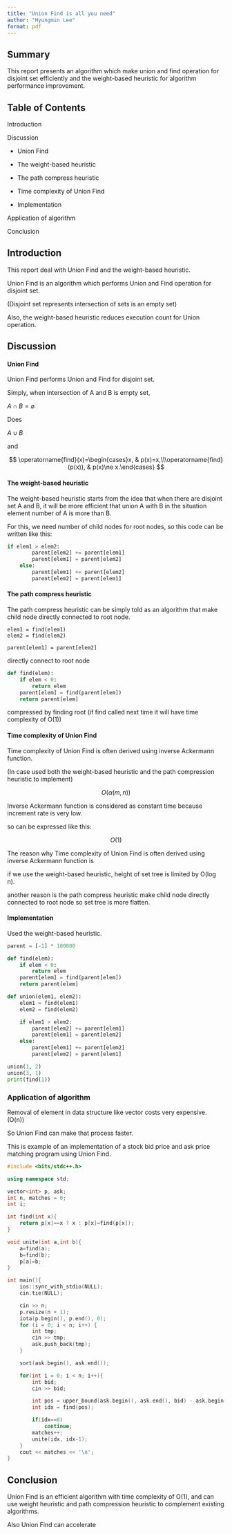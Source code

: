 ```yaml
---
title: "Union Find is all you need"
author: "Hyungmin Lee"
format: pdf
---
```


## Summary

This report presents an algorithm which make union and find operation for disjoint set efficiently and the weight-based heuristic for algorithm performance improvement.

## Table of Contents

Introduction

Discussion

-   Union Find

-   The weight-based heuristic

-   The path compress heuristic

-   Time complexity of Union Find

-   Implementation

Application of algorithm

Conclusion

## Introduction

This report deal with Union Find and the weight-based heuristic.

Union Find is an algorithm which performs Union and Find operation for disjoint set.

(Disjoint set represents intersection of sets is an empty set)

Also, the weight-based heuristic reduces execution count for Union operation.

## Discussion

#### Union Find

Union Find performs Union and Find for disjoint set.

Simply, when intersection of A and B is empty set,

$A \cap B = \varnothing$

Does

$A \cup B$

and

$$
\operatorname{find}(x)=\begin{cases}x, & p(x)=x,\\\operatorname{find}(p(x)), & p(x)\ne x.\end{cases}
$$

#### The weight-based heuristic

The weight-based heuristic starts from the idea that when there are disjoint set A and B, it will be more efficient that union A with B in the situation element number of A is more than B.

For this, we need number of child nodes for root nodes, so this code can be written like this:

``` Python
if elem1 > elem2:
        parent[elem2] += parent[elem1]
        parent[elem1] = parent[elem2]
    else:
        parent[elem1] += parent[elem2]
        parent[elem2] = parent[elem1]
```

#### The path compress heuristic

The path compress heuristic can be simply told as an algorithm that make child node directly connected to root node.

```         
elem1 = find(elem1)
elem2 = find(elem2)

parent[elem1] = parent[elem2]
```

directly connect to root node

``` Python
def find(elem):
    if elem < 0:
        return elem
    parent[elem] = find(parent[elem])
    return parent[elem]
```

compressed by finding root (if find called next time it will have time complexity of O(1))

#### Time complexity of Union Find

Time complexity of Union Find is often derived using inverse Ackermann function.

(In case used both the weight-based heuristic and the path compression heuristic to implement)

$$O(α(m, n))$$

Inverse Ackermann function is considered as constant time because increment rate is very low.

so can be expressed like this:

$$
O(1)
$$

The reason why Time complexity of Union Find is often derived using inverse Ackermann function is

if we use the weight-based heuristic, height of set tree is limited by O(log n).

another reason is the path compress heuristic make child node directly connected to root node so set tree is more flatten.

#### Implementation

Used the weight-based heuristic.

``` Python
parent = [-1] * 100000

def find(elem):
    if elem < 0:
        return elem
    parent[elem] = find(parent[elem])
    return parent[elem]

def union(elem1, elem2):
    elem1 = find(elem1)
    elem2 = find(elem2)

    if elem1 > elem2:
        parent[elem2] += parent[elem1]
        parent[elem1] = parent[elem2]
    else:
        parent[elem1] += parent[elem2]
        parent[elem2] = parent[elem1]

union(1, 2)
union(3, 1)
print(find(1))
```

### Application of algorithm

Removal of element in data structure like vector costs very expensive. (O(n))

So Union Find can make that process faster.

This is example of an implementation of a stock bid price and ask price matching program using Union Find.

``` c++
#include <bits/stdc++.h>

using namespace std;

vector<int> p, ask;
int n, matches = 0;
int i;

int find(int x){ 
    return p[x]==x ? x : p[x]=find(p[x]); 
}

void unite(int a,int b){ 
    a=find(a); 
    b=find(b); 
    p[a]=b; 
}

int main(){
    ios::sync_with_stdio(NULL);
    cin.tie(NULL);

    cin >> n;
    p.resize(n + 1);
    iota(p.begin(), p.end(), 0);
    for (i = 0; i < n; i++) {
        int tmp;
        cin >> tmp;
        ask.push_back(tmp);
    }

    sort(ask.begin(), ask.end());

    for(int i = 0; i < n; i++){
        int bid;  
        cin >> bid;

        int pos = upper_bound(ask.begin(), ask.end(), bid) - ask.begin();
        int idx = find(pos);

        if(idx==0) 
            continue;
        matches++;
        unite(idx, idx-1);
    }
    cout << matches << '\n';
}
```

## Conclusion

Union Find is an efficient algorithm with time complexity of O(1), and can use weight heuristic and path compression heuristic to complement existing algorithms.

Also Union Find can accelerate